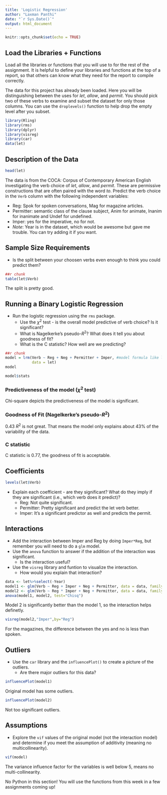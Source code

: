 ```yaml
---
title: 'Logistic Regression'
author: "Laxman Panthi"
date: "`r Sys.Date()`"
output: html_document
---
```


```r
knitr::opts_chunk$set(echo = TRUE)
```

## Load the Libraries + Functions

Load all the libraries or functions that you will use to for the rest of the assignment. It is helpful to define your libraries and functions at the top of a report, so that others can know what they need for the report to compile correctly.

The data for this project has already been loaded. Here you will be distinguishing between the uses for *let*, *allow*, and *permit*. You should pick two of these verbs to examine and subset the dataset for only those columns. You can use the `droplevels()` function to help drop the empty level after you subset.  

```r
library(Rling)
library(rms)
library(dplyr)
library(visreg)
library(car)
data(let)
```

## Description of the Data

```r
head(let)
```


The data is from the COCA: Corpus of Contemporary American English investigating the verb choice of *let*, *allow*, and *permit*. These are permissive constructions that are often paired with the word *to*. Predict the verb choice in the `Verb` column with the following independent variables:

  - Reg: Spok for spoken conversations, Mag for magazine articles. 
  - Permitter: semantic class of the clause subject, Anim for animate, Inanim for inanimate and Undef for undefined.
  - Imper: yes for the imperative, no for not.
  - *Note*: Year is in the dataset, which would be awesome but gave me trouble. You can try adding it if you want. 

## Sample Size Requirements

- Is the split between your choosen verbs even enough to think you could predict them?

```r
##r chunk
table(let$Verb)
```
The split is pretty good.

## Running a Binary Logistic Regression

- Run the logistic regression using the `rms` package. 
  - Use the $\chi^2$ test - is the overall model predictive of verb choice? Is it significant?
  - What is Nagelkerke's pseudo-$R^2$? What does it tell you about goodness of fit?
  - What is the C statistic? How well are we predicting?

```r
##r chunk
model = lrm(Verb ~ Reg + Neg + Permitter + Imper, #model formula like lm()
            data = let)
model
```


```r
model$stats
```


### Predictiveness of the model ($\chi^2$ test)
Chi-square depicts the predictiveness of the model is significant.

### Goodness of Fit (Nagelkerke's pseudo-$R^2$)
0.43 $R^2$ is not great. That means the model only explains about 43% of the variability of the data.

### C statistic
C statistic is 0.77, the goodness of fit is acceptable.


## Coefficients
```r
levels(let$Verb)
```

- Explain each coefficient - are they significant? What do they imply if they are significant (i.e., which verb does it predict)?
    - Reg: Not quite significant.
    - Permitter: Pretty significant and predict the let verb better.
    - Imper: It's a significant predictor as well and predicts the permit.

## Interactions

- Add the interaction between Imper and Reg by doing `Imper*Reg`, but remember you will need to do a `glm` model.
- Use the `anova` function to answer if the addition of the interaction was significant.
  - Is the interaction useful?
- Use the `visreg` library and funtion to visualize the interaction.
  - How would you explain that interaction? 
  

```r
data <- let%>%select(-Year)
model1 <- glm(Verb ~ Reg + Imper + Neg + Permitter, data = data, family = binomial)
model2 <- glm(Verb ~ Reg * Imper + Neg + Permitter, data = data, family = binomial)
anova(model1, model2, test="Chisq")
```

Model 2 is significantly better than the model 1, so the interaction helps definetly.

```r
visreg(model2,"Imper",by="Reg")
```
For the magazines, the difference between the yes and no is less than spoken.

## Outliers

- Use the `car` library and the `influencePlot()` to create a picture of the outliers. 
  - Are there major outliers for this data?

```r
influencePlot(model1)
```

Original model has some outliers.

```r
influencePlot(model2)
```
Not too significant outliers.

## Assumptions

- Explore the `vif` values of the original model (not the interaction model) and determine if you meet the assumption of additivity (meaning no multicollinearity). 

```r
vif(model)
```
The variance influence factor for the variables is well below 5, means no multi-collinearity.

No Python in this section! You will use the functions from this week in a few assignments coming up!